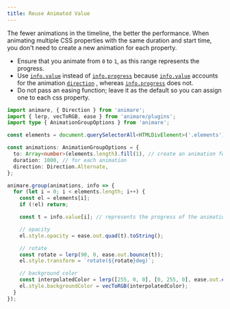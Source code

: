 ```yaml
---
title: Reuse Animated Value
---
```


The fewer animations in the timeline, the better the performance. When animating multiple CSS properties with the same duration and start time, you don't need to create a new animation for each property.

- Ensure that you animate from `0` to `1`, as this range represents the progress.
- Use [`info.value`](/animare/api/objects/animationinfo#value) instead of [`info.progress`](/animare/api/objects/animationinfo#progress) because [`info.value`](/animare/api/objects/animationinfo#value) accounts for the animation [`direction`](/animare/api/objects/animationoptions#direction) , whereas [`info.progress`](/animare/api/objects/animationinfo#progress) does not.
- Do not pass an easing function; leave it as the default so you can assign one to each css property.

```ts title="example" frame="terminal"
import animare, { Direction } from 'animare';
import { lerp, vecToRGB, ease } from 'animare/plugins';
import type { AnimationGroupOptions } from 'animare';

const elements = document.querySelectorAll<HTMLDivElement>('.elements');

const animations: AnimationGroupOptions = {
  to: Array<number>(elements.length).fill(1), // create an animation for each element
  duration: 1000, // for each animation
  direction: Direction.Alternate,
};

animare.group(animations, info => {
  for (let i = 0; i < elements.length; i++) {
    const el = elements[i];
    if (!el) return;

    const t = info.value[i]; // represents the progress of the animation

    // opacity
    el.style.opacity = ease.out.quad(t).toString();

    // rotate
    const rotate = lerp(90, 0, ease.out.bounce(t));
    el.style.transform = `rotate(${rotate}deg)`;

    // background color
    const interpolatedColor = lerp([255, 0, 0], [0, 255, 0], ease.out.expo(t));
    el.style.backgroundColor = vecToRGB(interpolatedColor);
  }
});
```
